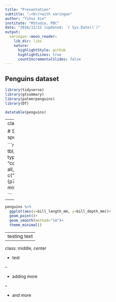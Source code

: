 ```yaml
---
title: "Presentation"
subtitle: "⚔<br/>with xaringan"
author: "Yihui Xie"
institute: "RStudio, PBC"
date: "2016/12/12 (updated: `r Sys.Date()`)"
output:
  xaringan::moon_reader:
    lib_dir: libs
    nature:
      highlightStyle: github
      highlightLines: true
      countIncrementalSlides: false
---
```


## Penguins dataset

```r

library(tidyverse)
library(gtsummary)
library(palmerpenguins)
library(DT)

datatable(penguins)
```

---
class: middle

# Summary of data by species

```r

penguins %>%
  tbl_summary(by=species,
              type = all_continuous() ~ "continuous2",
              statistic = all_continuous() ~ c("{median} ({p25}, {p75})", "{min}, {max}"),
              missing="no")

```

---

```r
penguins %>%
  ggplot(aes(x=bill_length_mm, y=bill_depth_mm))+
  geom_point()+
  geom_smooth(method="lm")+
  theme_minimal()
```

-- 
testing text
---

class: middle, center

- test 

--

- adding more

--

- and more

